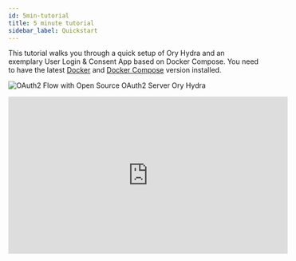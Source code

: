 ```yaml
---
id: 5min-tutorial
title: 5 minute tutorial
sidebar_label: Quickstart
---
```



This tutorial walks you through a quick setup of Ory Hydra and an exemplary User Login & Consent App based on Docker Compose. You
need to have the latest [Docker](https://www.docker.com) and [Docker Compose](https://docs.docker.com/compose) version installed.

![OAuth2 Flow with Open Source OAuth2 Server Ory Hydra](images/oauth2-flow.gif)

<p align="center">
  <iframe width="560" height="315" src="https://www.youtube.com/embed/tlO9p2E501A" frameborder="0" allowfullscreen />
</p>

We will use the Docker Compose configuration in the Ory Hydra code base. Getting the Hydra source code is easy:

- if you have Go 1.15+ installed: `go get -d github.com/ory/hydra`
- if you have Git installed: `git clone https://github.com/ory/hydra.git`
- otherwise: download the [Hydra source code](https://github.com/ory-am/hydra/archive/master.zip). and extract it somewhere

Change into the directory with the Hydra source code and run the following command to start the needed containers:

```sh
docker-compose -f quickstart.yml \
    -f quickstart-postgres.yml \
    up --build

Starting hydra_postgresd_1
Starting hydra_hydra_1
[...]
```

This command adds support for PostgreSQL. If you wish to use another database backend, you can run this command to use MySQL:

```sh
docker-compose -f quickstart.yml \
    -f quickstart-mysql.yml \
    up --build
```

This one to use CockroachDB:

```sh
docker-compose -f quickstart.yml \
    -f quickstart-cockroach.yml \
    up --build
```

Or simply omit the second file to default to SQLite:

```sh
docker-compose -f quickstart.yml \
    up --build
```

This command makes Docker Compose start up a database server and a basic base Ory Hydra server that uses this database. If you
need more details on this, please examine the `scripts/5-min-tutorial.sh` and `docker-compose*.yml` files.

You may also extend the command above to enable distributed tracing. The tracing UI is exposed at
[http://127.0.0.1:16686/search](http://127.0.0.1:16686/search):

```sh
docker-compose -f quickstart.yml \
    -f quickstart-postgres.yml \
    -f quickstart-tracing.yml \
    up --build
```

Hydra provides an endpoint for Prometheus to scrape as a target. You can run the following command to start the needed containers,
and status of Hydra is exposed at targets page in Prometheus [http://localhost:9090/targets](http://localhost:9090/targets):

```sh
docker-compose -f quickstart.yml \
  -f quickstart-prometheus.yml \
  up --build
```

If you want to test Hardware Security Module add `-f quickstart-hsm.yml`. For more information head over to
[HSM support](./guides/hsm-support.md).

```sh
docker-compose -f quickstart.yml \
    -f quickstart-hsm.yml \
    up --build
```

Let's confirm that everything is working by creating an OAuth 2.0 Client.

Note: The following commands run Hydra inside Docker. If you have the Ory Hydra CLI installed locally, you can omit
`docker-compose -f quickstart.yml exec /hydra` in front of each command.

The OAuth 2.0 client uses port `4444` and `4445`. The former is Ory Hydra's public endpoint, the latter its administrative
endpoint. For more information head over to [Exposing Administrative and Public API Endpoints](./self-hosted/production).

Let's create the OAuth 2.0 Client:

```sh
docker-compose -f quickstart.yml exec hydra \
    hydra clients create \
    --endpoint http://127.0.0.1:4445/ \
    --id my-client \
    --secret secret \
    --grant-types client_credentials
```

Let's perform the client credentials grant:

```sh
docker-compose -f quickstart.yml exec hydra \
    hydra token client \
    --endpoint http://127.0.0.1:4444/ \
    --client-id my-client \
    --client-secret secret

UDYMha9TwsMBejEvKfnDOXkhgkLsnmUNYVQDklT5bD8.ZNpuNRC85erbIYDjPqhMwTinlvQmNTk_UvttcLQxFJY
```

Let's perform token introspection on that token. Make sure to copy the token you just got and not the dummy value.

```sh
docker-compose -f quickstart.yml exec hydra \
    hydra token introspect \
    --endpoint http://127.0.0.1:4445/ \
    UDYMha9TwsMBejEvKfnDOXkhgkLsnmUNYVQDklT5bD8.ZNpuNRC85erbIYDjPqhMwTinlvQmNTk_UvttcLQxFJY

{
    "active": true,
    "client_id": "my-client",
    "exp": 1527078658,
    "iat": 1527075058,
    "iss": "http://127.0.0.1:4444/",
    "sub": "my-client",
    "token_type": "access_token"
}
```

Next, we will perform the OAuth 2.0 Authorization Code Grant. For that, we must first create a client that's capable of performing
that grant:

```sh
docker-compose -f quickstart.yml exec hydra \
    hydra clients create \
    --endpoint http://127.0.0.1:4445 \
    --id auth-code-client \
    --secret secret \
    --grant-types authorization_code,refresh_token \
    --response-types code,id_token \
    --scope openid,offline \
    --callbacks http://127.0.0.1:5555/callback
```

Note that you need to add `--token-endpoint-auth-method none` if your clients are public (such as SPA apps and native apps)
because the public clients can't provide client secrets.

The following command starts a server that serves an example web application. The application will perform the OAuth 2.0
Authorization Code Flow using Ory Hydra. The web server runs on [http://127.0.0.1:5555](http://127.0.0.1:5555).

```sh
docker-compose -f quickstart.yml exec hydra \
    hydra token user \
    --client-id auth-code-client \
    --client-secret secret \
    --endpoint http://127.0.0.1:4444/ \
    --port 5555 \
    --scope openid,offline

Setting up home route on http://127.0.0.1:5555/
Setting up callback listener on http://127.0.0.1:5555/callback
Press ctrl + c on Linux / Windows or cmd + c on OSX to end the process.
If your browser doesn't open automatically, navigate to:

        http://127.0.0.1:5555/
```

Open the URL [http://127.0.0.1:5555](http://127.0.0.1:5555), log in, and authorize the application. Next, you should see at least
an access token in the response. If you granted the `offline` scope, you will also see a refresh token. If you granted the
`openid` scope, you will get an ID Token as well.

Great! You installed Ory Hydra, connected the CLI, created a client and completed two authentication flows! Before you continue,
clean up this set up in order to avoid conflicts with other tutorials from this guide:

```sh
docker-compose -f quickstart.yml kill
docker-compose -f quickstart.yml rm -f -v
```

### Quickstart configuration

In this tutorial we use a simplified configuration. You can find it in
[`contrib/quickstart/5-min/hydra.yml`](https://github.com/ory/hydra/blob/master/contrib/quickstart/5-min/hydra.yml). The
configuration gets loaded in docker-compose as specified in the
[`quickstart.yml`](https://github.com/ory/hydra/blob/master/quickstart.yml).

<CodeFromRemote
  lang="js"
  link="https://github.com/ory/hydra/blob/master/contrib/quickstart/5-min/hydra.yml"
  src="https://raw.githubusercontent.com/ory/hydra/master/contrib/quickstart/5-min/hydra.yml"
/>

Have a look at the [reference configuration](./reference/configuration.mdx) for further information on all possible configuration
options.
